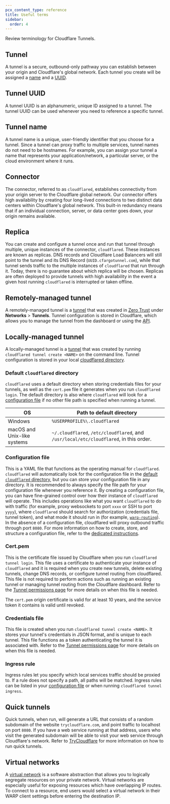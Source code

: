 ```yaml
---
pcx_content_type: reference
title: Useful terms
sidebar:
  order: 4
---
```


Review terminology for Cloudflare Tunnels.

## Tunnel

A tunnel is a secure, outbound-only pathway you can establish between your origin and Cloudflare's global network. Each tunnel you create will be assigned a [name](#tunnel-name) and a [UUID](#tunnel-uuid).

## Tunnel UUID

A tunnel UUID is an alphanumeric, unique ID assigned to a tunnel. The tunnel UUID can be used whenever you need to reference a specific tunnel.

## Tunnel name

A tunnel name is a unique, user-friendly identifier that you choose for a tunnel. Since a tunnel can proxy traffic to multiple services, tunnel names do not need to be hostnames. For example, you can assign your tunnel a name that represents your application/network, a particular server, or the cloud environment where it runs.

## Connector

The connector, referred to as `cloudflared`, establishes connectivity from your origin server to the Cloudflare global network. Our connector offers high availability by creating four long-lived connections to two distinct data centers within Cloudflare's global network. This built-in redundancy means that if an individual connection, server, or data center goes down, your origin remains available.

## Replica

You can create and configure a tunnel once and run that tunnel through multiple, unique instances of the connector, `cloudflared`. These instances are known as replicas. DNS records and Cloudflare Load Balancers will still point to the tunnel and its DNS Record (`UUID.cfargotunnel.com`), while that tunnel sends traffic to the multiple instances of `cloudflared` that run through it. Today, there is no guarantee about which replica will be chosen. Replicas are often deployed to provide tunnels with high availability in the event a given host running `cloudflared` is interrupted or taken offline.

## Remotely-managed tunnel

A remotely-managed tunnel is a [tunnel](#tunnel) that was created in [Zero Trust](https://one.dash.cloudflare.com/) under **Networks** > **Tunnels**. Tunnel configuration is stored in Cloudflare, which allows you to manage the tunnel from the dashboard or using the [API](/api/operations/cloudflare-tunnel-configuration-get-configuration).

## Locally-managed tunnel

A locally-managed tunnel is a [tunnel](#tunnel) that was created by running `cloudflared tunnel create <NAME>` on the command line. Tunnel configuration is stored in your local [cloudflared directory](#default-cloudflared-directory).

### Default `cloudflared` directory

`cloudflared` uses a default directory when storing credentials files for your tunnels, as well as the `cert.pem` file it generates when you run `cloudflared login`. The default directory is also where `cloudflared` will look for a [configuration file](#configuration-file) if no other file path is specified when running a tunnel.

| OS                          | Path to default directory                                                              |
| --------------------------- | -------------------------------------------------------------------------------------- |
| Windows                     | `%USERPROFILE%\.cloudflared`                                                           |
| macOS and Unix-like systems | `~/.cloudflared`, `/etc/cloudflared`, and `/usr/local/etc/cloudflared`, in this order. |

### Configuration file

This is a YAML file that functions as the operating manual for `cloudflared`. `cloudflared` will automatically look for the configuration file in the [default `cloudflared` directory](#default-cloudflared-directory), but you can store your configuration file in any directory. It is recommended to always specify the file path for your configuration file whenever you reference it. By creating a configuration file, you can have fine-grained control over how their instance of `cloudflared` will operate. This includes operations like what you want `cloudflared` to do with traffic (for example, proxy websockets to port `xxxx` or SSH to port `yyyy`), where `cloudflared` should search for authorization (credentials file, tunnel token), and what mode it should run in (for example, [`warp-routing`](/cloudflare-one/connections/connect-networks/private-net/)). In the absence of a configuration file, cloudflared will proxy outbound traffic through port `8080`. For more information on how to create, store, and structure a configuration file, refer to the [dedicated instructions](/cloudflare-one/connections/connect-networks/configure-tunnels/local-management/configuration-file/).

### Cert.pem

This is the certificate file issued by Cloudflare when you run `cloudflared tunnel login`. This file uses a certificate to authenticate your instance of `cloudflared` and it is required when you create new tunnels, delete existing tunnels, change DNS records, or configure tunnel routing from cloudflared. This file is not required to perform actions such as running an existing tunnel or managing tunnel routing from the Cloudflare dashboard. Refer to the [Tunnel permissions page](/cloudflare-one/connections/connect-networks/configure-tunnels/local-management/tunnel-permissions/) for more details on when this file is needed.

The `cert.pem` origin certificate is valid for at least 10 years, and the service token it contains is valid until revoked.

### Credentials file

This file is created when you run `cloudflared tunnel create <NAME>`. It stores your tunnel's credentials in JSON format, and is unique to each tunnel. This file functions as a token authenticating the tunnel it is associated with. Refer to the [Tunnel permissions page](/cloudflare-one/connections/connect-networks/configure-tunnels/local-management/tunnel-permissions/) for more details on when this file is needed.

### Ingress rule

Ingress rules let you specify which local services traffic should be proxied to. If a rule does not specify a path, all paths will be matched. Ingress rules can be listed in your [configuration file](/cloudflare-one/connections/connect-networks/configure-tunnels/local-management/configuration-file/) or when running `cloudflared tunnel ingress`.

## Quick tunnels

Quick tunnels, when run, will generate a URL that consists of a random subdomain of the website `trycloudflare.com`, and point traffic to localhost on port `8080`. If you have a web service running at that address, users who visit the generated subdomain will be able to visit your web service through Cloudflare's network. Refer to [TryCloudflare](/cloudflare-one/connections/connect-networks/do-more-with-tunnels/trycloudflare/) for more information on how to run quick tunnels.

## Virtual networks

A [virtual network](/cloudflare-one/connections/connect-networks/private-net/cloudflared/tunnel-virtual-networks/) is a software abstraction that allows you to logically segregate resources on your private network. Virtual networks are especially useful for exposing resources which have overlapping IP routes. To connect to a resource, end users would select a virtual network in their WARP client settings before entering the destination IP.
